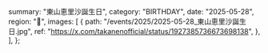  summary: "東山恵里沙誕生日",
  category: "BIRTHDAY",
  date: "2025-05-28",
  region: "🎂",
  images: [
    {
      path: "/events/2025/2025-05-28_東山恵里沙誕生日.jpg",
      ref: "https://x.com/takanenofficial/status/1927385736673698138",
    },
  ],
};
